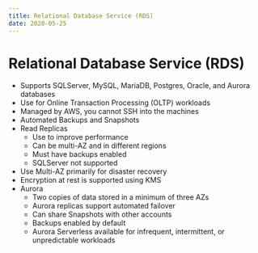 ```yaml
---
title: Relational Database Service (RDS)
date: 2020-05-25
---
```


# Relational Database Service (RDS)

- Supports SQLServer, MySQL, MariaDB, Postgres, Oracle, and Aurora databases
- Use for Online Transaction Processing (OLTP) workloads
- Managed by AWS, you cannot SSH into the machines
- Automated Backups and Snapshots
- Read Replicas
  - Use to improve performance
  - Can be multi-AZ and in different regions
  - Must have backups enabled
  - SQLServer not supported
- Use Multi-AZ primarily for disaster recovery
- Encryption at rest is supported using KMS
- Aurora
  - Two copies of data stored in a minimum of three AZs
  - Aurora replicas support automated failover
  - Can share Snapshots with other accounts
  - Backups enabled by default
  - Aurora Serverless available for infrequent, intermittent, or unpredictable workloads
